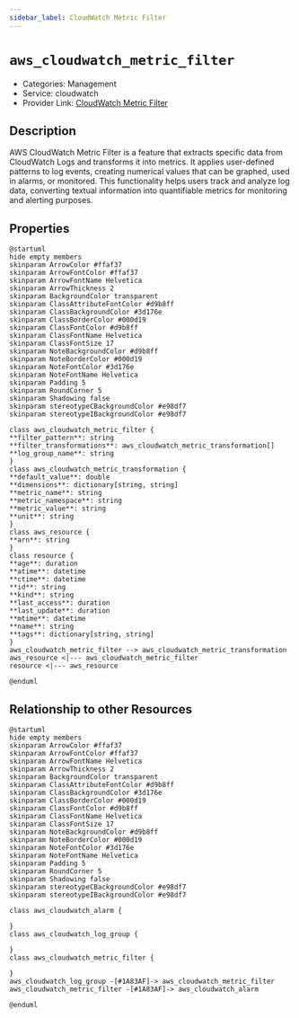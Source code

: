 ```yaml
---
sidebar_label: CloudWatch Metric Filter
---
```


# `aws_cloudwatch_metric_filter`

- Categories: Management
- Service: cloudwatch
- Provider Link: [CloudWatch Metric Filter](https://docs.aws.amazon.com/AmazonCloudWatch/latest/logs/FilterAndPatternSyntax.html)

## Description
AWS CloudWatch Metric Filter is a feature that extracts specific data from CloudWatch Logs and transforms it into metrics. It applies user-defined patterns to log events, creating numerical values that can be graphed, used in alarms, or monitored. This functionality helps users track and analyze log data, converting textual information into quantifiable metrics for monitoring and alerting purposes.

## Properties
<ZoomPanPinch>

```kroki imgType="plantuml" imgAlt="Diagram of CloudWatch Metric Filter data model"
@startuml
hide empty members
skinparam ArrowColor #ffaf37
skinparam ArrowFontColor #ffaf37
skinparam ArrowFontName Helvetica
skinparam ArrowThickness 2
skinparam BackgroundColor transparent
skinparam ClassAttributeFontColor #d9b8ff
skinparam ClassBackgroundColor #3d176e
skinparam ClassBorderColor #000d19
skinparam ClassFontColor #d9b8ff
skinparam ClassFontName Helvetica
skinparam ClassFontSize 17
skinparam NoteBackgroundColor #d9b8ff
skinparam NoteBorderColor #000d19
skinparam NoteFontColor #3d176e
skinparam NoteFontName Helvetica
skinparam Padding 5
skinparam RoundCorner 5
skinparam Shadowing false
skinparam stereotypeCBackgroundColor #e98df7
skinparam stereotypeIBackgroundColor #e98df7

class aws_cloudwatch_metric_filter {
**filter_pattern**: string
**filter_transformations**: aws_cloudwatch_metric_transformation[]
**log_group_name**: string
}
class aws_cloudwatch_metric_transformation {
**default_value**: double
**dimensions**: dictionary[string, string]
**metric_name**: string
**metric_namespace**: string
**metric_value**: string
**unit**: string
}
class aws_resource {
**arn**: string
}
class resource {
**age**: duration
**atime**: datetime
**ctime**: datetime
**id**: string
**kind**: string
**last_access**: duration
**last_update**: duration
**mtime**: datetime
**name**: string
**tags**: dictionary[string, string]
}
aws_cloudwatch_metric_filter --> aws_cloudwatch_metric_transformation
aws_resource <|--- aws_cloudwatch_metric_filter
resource <|--- aws_resource

@enduml
```

</ZoomPanPinch>


## Relationship to other Resources
<ZoomPanPinch>

```kroki imgType="plantuml" imgAlt="Diagram of CloudWatch Metric Filter resource relationships"
@startuml
hide empty members
skinparam ArrowColor #ffaf37
skinparam ArrowFontColor #ffaf37
skinparam ArrowFontName Helvetica
skinparam ArrowThickness 2
skinparam BackgroundColor transparent
skinparam ClassAttributeFontColor #d9b8ff
skinparam ClassBackgroundColor #3d176e
skinparam ClassBorderColor #000d19
skinparam ClassFontColor #d9b8ff
skinparam ClassFontName Helvetica
skinparam ClassFontSize 17
skinparam NoteBackgroundColor #d9b8ff
skinparam NoteBorderColor #000d19
skinparam NoteFontColor #3d176e
skinparam NoteFontName Helvetica
skinparam Padding 5
skinparam RoundCorner 5
skinparam Shadowing false
skinparam stereotypeCBackgroundColor #e98df7
skinparam stereotypeIBackgroundColor #e98df7

class aws_cloudwatch_alarm {

}
class aws_cloudwatch_log_group {

}
class aws_cloudwatch_metric_filter {

}
aws_cloudwatch_log_group -[#1A83AF]-> aws_cloudwatch_metric_filter
aws_cloudwatch_metric_filter -[#1A83AF]-> aws_cloudwatch_alarm

@enduml
```

</ZoomPanPinch>




